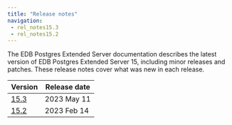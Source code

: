 ```yaml
---
title: "Release notes"
navigation:
 - rel_notes15.3
 - rel_notes15.2
---
```

The EDB Postgres Extended Server documentation describes the latest version of EDB Postgres Extended Server 15, 
including minor releases and patches. These release notes 
cover what was new in each release. 

|         Version          | Release date |
| ------------------------ | ------------ |
| [15.3](rel_notes15.3)    | 2023 May 11  |
| [15.2](rel_notes15.2)    | 2023 Feb 14  |





